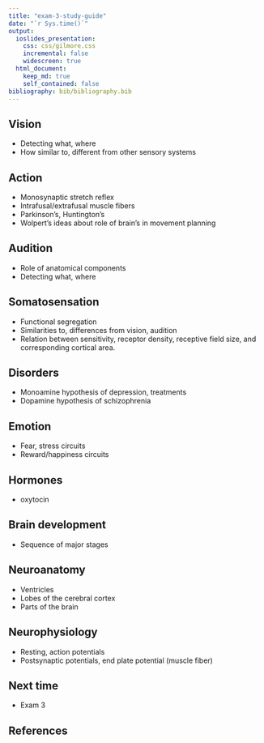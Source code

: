 ```yaml
---
title: "exam-3-study-guide"
date: "`r Sys.time()`"
output:
  ioslides_presentation:
    css: css/gilmore.css
    incremental: false
    widescreen: true
  html_document:
    keep_md: true
    self_contained: false
bibliography: bib/bibliography.bib
---
```


## Vision

- Detecting what, where
- How similar to, different from other sensory systems

## Action

- Monosynaptic stretch reflex
- Intrafusal/extrafusal muscle fibers
- Parkinson's, Huntington's
- Wolpert's ideas about role of brain's in movement planning

## Audition

- Role of anatomical components
- Detecting what, where

## Somatosensation

- Functional segregation
- Similarities to, differences from vision, audition
- Relation between sensitivity, receptor density, receptive field size, and corresponding cortical area.

## Disorders

- Monoamine hypothesis of depression, treatments
- Dopamine hypothesis of schizophrenia

## Emotion

- Fear, stress circuits
- Reward/happiness circuits

## Hormones

- oxytocin

## Brain development

- Sequence of major stages

## Neuroanatomy

- Ventricles
- Lobes of the cerebral cortex
- Parts of the brain

## Neurophysiology

- Resting, action potentials
- Postsynaptic potentials, end plate potential (muscle fiber)

## Next time

- Exam 3

## References {.smaller}
